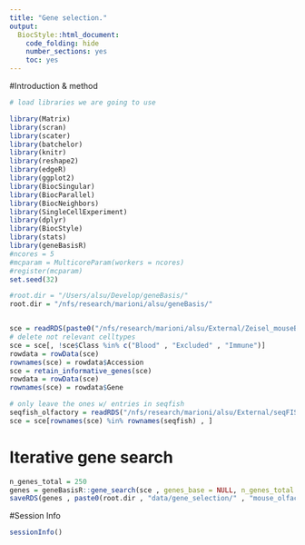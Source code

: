 ```yaml
---
title: "Gene selection."
output:
  BiocStyle::html_document:
    code_folding: hide
    number_sections: yes
    toc: yes  
---
```


#Introduction & method


```r
# load libraries we are going to use

library(Matrix)
library(scran)
library(scater)
library(batchelor)
library(knitr)
library(reshape2)
library(edgeR)
library(ggplot2)
library(BiocSingular)
library(BiocParallel)
library(BiocNeighbors)
library(SingleCellExperiment)
library(dplyr)
library(BiocStyle)
library(stats)
library(geneBasisR)
#ncores = 5
#mcparam = MulticoreParam(workers = ncores)
#register(mcparam)
set.seed(32)

#root.dir = "/Users/alsu/Develop/geneBasis/"
root.dir = "/nfs/research/marioni/alsu/geneBasis/"


sce = readRDS(paste0("/nfs/research/marioni/alsu/External/Zeisel_mouseBrain/" , "olfactory", ".Rds"))
# delete not relevant celltypes
sce = sce[, !sce$Class %in% c("Blood" , "Excluded" , "Immune")]
rowdata = rowData(sce)
rownames(sce) = rowdata$Accession
sce = retain_informative_genes(sce)
rowdata = rowData(sce)
rownames(sce) = rowdata$Gene

# only leave the ones w/ entries in seqfish
seqfish_olfactory = readRDS("/nfs/research/marioni/alsu/External/seqFISH_plus/seqfish_olfactory.Rds")
sce = sce[rownames(sce) %in% rownames(seqfish) , ]


```

# Iterative gene search

```r


n_genes_total = 250
genes = geneBasisR::gene_search(sce , genes_base = NULL, n_genes_total = n_genes_total, batch = "DonorID", n.neigh = 5, nPC.all = 50, nPC.selection = 100, verbose = F)
saveRDS(genes , paste0(root.dir , "data/gene_selection/" , "mouse_olfactory" , "/" , "gene_selection", ".Rds"))


```



#Session Info

```r
sessionInfo()
```

